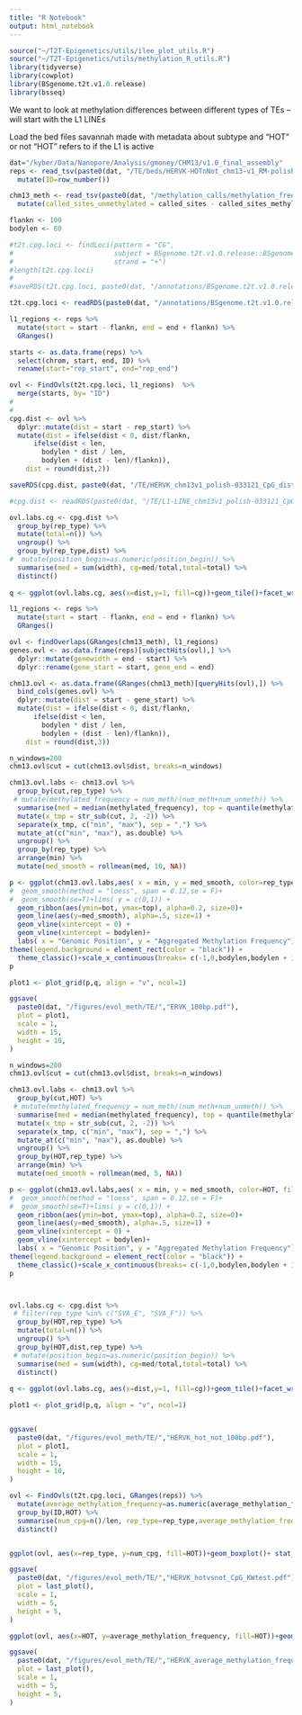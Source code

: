 ```yaml
---
title: "R Notebook"
output: html_notebook
---
```



```r
source("~/T2T-Epigenetics/utils/ilee_plot_utils.R")
source("~/T2T-Epigenetics/utils/methylation_R_utils.R")
library(tidyverse)
library(cowplot)
library(BSgenome.t2t.v1.0.release)
library(bsseq)
```

We want to look at methylation differences between different types of TEs -- will start with the L1 LINEs 

Load the bed files savannah made with metadata about subtype and "HOT" or not
"HOT" refers to if the L1 is active 

```r
dat="/kyber/Data/Nanopore/Analysis/gmoney/CHM13/v1.0_final_assembly"
reps <- read_tsv(paste0(dat, "/TE/beds/HERVK-HOTnNot_chm13-v1_RM-polish-033121_syn_CEN-nonCEN_subTELO_cenSAT_CBmotif_avgMeth_collapsedRMannot_collapasedDIV-DEL-INS-SCORE.bed"), col_names = c("chrom", "start", "end", "rep", "rep_type","len", "num", "HOT","X9","X10","X11","X12","X13", "average_methylation_frequency")) %>%
  mutate(ID=row_number())

chm13_meth <- read_tsv(paste0(dat, "/methylation_calls/methylation_frequency_50kb_split.tsv")) %>%
  mutate(called_sites_unmethylated = called_sites - called_sites_methylated)

```

```r
flankn <- 100
bodylen <- 60

#t2t.cpg.loci <- findLoci(pattern = "CG",
#                         subject = BSgenome.t2t.v1.0.release::BSgenome.t2t.v1.0.release, 
#                         strand = "+")
#length(t2t.cpg.loci)
#
#saveRDS(t2t.cpg.loci, paste0(dat, "/annotations/BSgenome.t2t.v1.0.release_CpGSites.rds"))

t2t.cpg.loci <- readRDS(paste0(dat, "/annotations/BSgenome.t2t.v1.0.release_CpGSites.rds"))

l1_regions <- reps %>%
  mutate(start = start - flankn, end = end + flankn) %>%
  GRanges()

starts <- as.data.frame(reps) %>%
  select(chrom, start, end, ID) %>%
  rename(start="rep_start", end="rep_end")

ovl <- FindOvls(t2t.cpg.loci, l1_regions)  %>%
  merge(starts, by= "ID")
#
#
cpg.dist <- ovl %>%
  dplyr::mutate(dist = start - rep_start) %>%
  mutate(dist = ifelse(dist < 0, dist/flankn,
      ifelse(dist < len,
        bodylen * dist / len,
        bodylen + (dist - len)/flankn)), 
    dist = round(dist,2))

saveRDS(cpg.dist, paste0(dat, "/TE/HERVK_chm13v1_polish-033121_CpG_dist100bp.rds"))

#cpg.dist <- readRDS(paste0(dat, "/TE/L1-LINE_chm13v1_polish-033121_CpG_dist.rds"))

ovl.labs.cg <- cpg.dist %>%
  group_by(rep_type) %>%
  mutate(total=n()) %>%
  ungroup() %>%
  group_by(rep_type,dist) %>%
#  mutate(position_begin=as.numeric(position_begin)) %>%
  summarise(med = sum(width), cg=med/total,total=total) %>%
  distinct()
  
q <- ggplot(ovl.labs.cg, aes(x=dist,y=1, fill=cg))+geom_tile()+facet_wrap(~rep_type, ncol=1)+scale_x_continuous(breaks= c(-1,0,bodylen,bodylen + 1), labels = c(paste0("-",flankn/1e3,"kb"),"Start","End",paste0("+",flankn/1e3,"kb")))

```


```r

l1_regions <- reps %>%
  mutate(start = start - flankn, end = end + flankn) %>%
  GRanges()

ovl <- findOverlaps(GRanges(chm13_meth), l1_regions)
genes.ovl <- as.data.frame(reps)[subjectHits(ovl),] %>%
  dplyr::mutate(genewidth = end - start) %>%
  dplyr::rename(gene_start = start, gene_end = end) 

chm13.ovl <- as.data.frame(GRanges(chm13_meth)[queryHits(ovl),]) %>%
  bind_cols(genes.ovl) %>%
  dplyr::mutate(dist = start - gene_start) %>%
  mutate(dist = ifelse(dist < 0, dist/flankn,
      ifelse(dist < len,
        bodylen * dist / len,
        bodylen + (dist - len)/flankn)), 
    dist = round(dist,3))

n_windows=200
chm13.ovl$cut = cut(chm13.ovl$dist, breaks=n_windows)

chm13.ovl.labs <- chm13.ovl %>%
  group_by(cut,rep_type) %>%
 # mutate(methylated_frequency = num_meth/(num_meth+num_unmeth)) %>%
  summarise(med = median(methylated_frequency), top = quantile(methylated_frequency, 0.75), bot = quantile(methylated_frequency, 0.25), n_genes = length(methylated_frequency)) %>%
  mutate(x_tmp = str_sub(cut, 2, -2)) %>% 
  separate(x_tmp, c("min", "max"), sep = ",") %>% 
  mutate_at(c("min", "max"), as.double) %>%
  ungroup() %>%
  group_by(rep_type) %>%
  arrange(min) %>%
  mutate(med_smooth = rollmean(med, 10, NA))

p <- ggplot(chm13.ovl.labs,aes( x = min, y = med_smooth, color=rep_type, fill=rep_type), alpha=.5)+
#  geom_smooth(method = "loess", span = 0.12,se = F)+
#  geom_smooth(se=T)+lims( y = c(0,1)) +
  geom_ribbon(aes(ymin=bot, ymax=top), alpha=0.2, size=0)+
  geom_line(aes(y=med_smooth), alpha=.5, size=1) +
  geom_vline(xintercept = 0) +
  geom_vline(xintercept = bodylen)+
  labs( x = "Genomic Position", y = "Aggregated Methylation Frequency") +
theme(legend.background = element_rect(color = "black")) +
  theme_classic()+scale_x_continuous(breaks= c(-1,0,bodylen,bodylen + 1), labels = c(paste0("-",flankn/1e3,"kb"),"Start","End",paste0("+",flankn/1e3,"kb")))
p

plot1 <- plot_grid(p,q, align = "v", ncol=1)

ggsave(
  paste0(dat, "/figures/evol_meth/TE/","ERVK_100bp.pdf"),
  plot = plot1,
  scale = 1,
  width = 15,
  height = 10,
)
```



```r

n_windows=200
chm13.ovl$cut = cut(chm13.ovl$dist, breaks=n_windows)

chm13.ovl.labs <- chm13.ovl %>%
  group_by(cut,HOT) %>%
 # mutate(methylated_frequency = num_meth/(num_meth+num_unmeth)) %>%
  summarise(med = median(methylated_frequency), top = quantile(methylated_frequency, 0.75), bot = quantile(methylated_frequency, 0.25), n_genes = length(methylated_frequency), rep_type=rep_type) %>%
  mutate(x_tmp = str_sub(cut, 2, -2)) %>% 
  separate(x_tmp, c("min", "max"), sep = ",") %>% 
  mutate_at(c("min", "max"), as.double) %>%
  ungroup() %>%
  group_by(HOT,rep_type) %>%
  arrange(min) %>%
  mutate(med_smooth = rollmean(med, 5, NA))

p <- ggplot(chm13.ovl.labs,aes( x = min, y = med_smooth, color=HOT, fill=HOT), alpha=.5)+
#  geom_smooth(method = "loess", span = 0.12,se = F)+
#  geom_smooth(se=T)+lims( y = c(0,1)) +
  geom_ribbon(aes(ymin=bot, ymax=top), alpha=0.2, size=0)+
  geom_line(aes(y=med_smooth), alpha=.5, size=1) +
  geom_vline(xintercept = 0) +
  geom_vline(xintercept = bodylen)+
  labs( x = "Genomic Position", y = "Aggregated Methylation Frequency") +
theme(legend.background = element_rect(color = "black")) +
  theme_classic()+scale_x_continuous(breaks= c(-1,0,bodylen,bodylen + 1), labels = c(paste0("-",flankn/1e3,"kb"),"Start","End",paste0("+",flankn/1e3,"kb")))+facet_wrap(~rep_type, ncol=1)
p



ovl.labs.cg <- cpg.dist %>%
 # filter(rep_type %in% c("SVA_E", "SVA_F")) %>%
  group_by(HOT,rep_type) %>%
  mutate(total=n()) %>%
  ungroup() %>%
  group_by(HOT,dist,rep_type) %>%
 # mutate(position_begin=as.numeric(position_begin)) %>%
  summarise(med = sum(width), cg=med/total,total=total) %>%
  distinct()
  
q <- ggplot(ovl.labs.cg, aes(x=dist,y=1, fill=cg))+geom_tile()+facet_wrap(~HOT+rep_type, ncol=1)+scale_x_continuous(breaks= c(-1,0,bodylen,bodylen + 1), labels = c(paste0("-",flankn/1e3,"kb"),"Start","End",paste0("+",flankn/1e3,"kb")))

plot1 <- plot_grid(p,q, align = "v", ncol=1)


ggsave(
  paste0(dat, "/figures/evol_meth/TE/","HERVK_hot_not_100bp.pdf"),
  plot = plot1,
  scale = 1,
  width = 15,
  height = 10,
)
```


```r


ovl <- FindOvls(t2t.cpg.loci, GRanges(reps)) %>%
  mutate(average_methylation_frequency=as.numeric(average_methylation_frequency)) %>%
  group_by(ID,HOT) %>%
  summarise(num_cpg=n()/len, rep_type=rep_type,average_methylation_frequency=average_methylation_frequency) %>%
  distinct()


ggplot(ovl, aes(x=rep_type, y=num_cpg, fill=HOT))+geom_boxplot()+ stat_compare_means(method = "kruskal.test")

ggsave(
  paste0(dat, "/figures/evol_meth/TE/","HERVK_hotvsnot_CpG_KWtest.pdf"),
  plot = last_plot(),
  scale = 1,
  width = 5,
  height = 5,
)

ggplot(ovl, aes(x=HOT, y=average_methylation_frequency, fill=HOT))+geom_boxplot()+ stat_compare_means(method = "kruskal.test")

ggsave(
  paste0(dat, "/figures/evol_meth/TE/","HERVK_average_methylation_frequency_KWtest.pdf"),
  plot = last_plot(),
  scale = 1,
  width = 5,
  height = 5,
)
```


